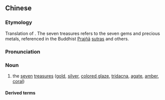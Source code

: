 {{also|七宝}}
==Chinese==
{{zh-forms|s=七宝}}

===Etymology===
Translation of {{der|zh|sa|सप्तरत्न}}. The seven treasures refers to the seven gems and precious metals, referenced in the Buddhist [[w:Prajñā|Prajñā]] [[sutra]]s and others.

===Pronunciation===
{{zh-pron
|m=qībǎo
|c=cat1 bou2
|cat=n
}}

===Noun===
{{zh-noun}}

# {{lb|zh|Buddhism}} the [[seven]] [[treasure]]s ([[gold]], [[silver]], [[w:Liuli Gongfang|colored glaze]], [[w:tridacna|tridacna]], [[agate]], [[amber]], [[coral]])

====Derived terms====
{{zh-der|七寶池|七寶臺}}